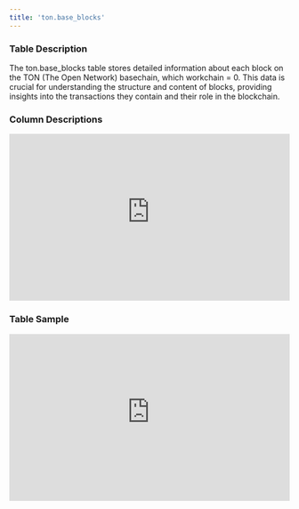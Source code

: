 ```yaml
---
title: 'ton.base_blocks'
---
```


### Table Description
The ton.base_blocks table stores detailed information about each block on the TON (The Open Network) basechain, which workchain = 0. This data is crucial for understanding the structure and content of blocks, providing insights into the transactions they contain and their role in the blockchain.
### Column Descriptions

<div>
    <iframe
        src="https://doc-embed-app.chainbasehq.com/columns/ton.base_blocks"
        width="100%"
        height="300px"
        frameBorder="0"
        scrolling="no"
    ></iframe>
</div>

### Table Sample

<div>
    <iframe
        src="https://doc-embed-app.chainbasehq.com/data/ton.base_blocks"
        width="100%"
        height="300px"
        frameBorder="0"
        scrolling="no"
    ></iframe>
</div>